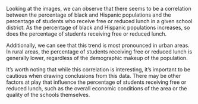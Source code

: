 Looking at the images, we can observe that there seems to be a correlation between the percentage of black and Hispanic populations and the percentage of students who receive free or reduced lunch in a given school district. As the percentage of black and Hispanic populations increases, so does the percentage of students receiving free or reduced lunch.

Additionally, we can see that this trend is most pronounced in urban areas. In rural areas, the percentage of students receiving free or reduced lunch is generally lower, regardless of the demographic makeup of the population.

It's worth noting that while this correlation is interesting, it's important to be cautious when drawing conclusions from this data. There may be other factors at play that influence the percentage of students receiving free or reduced lunch, such as the overall economic conditions of the area or the quality of the schools themselves.